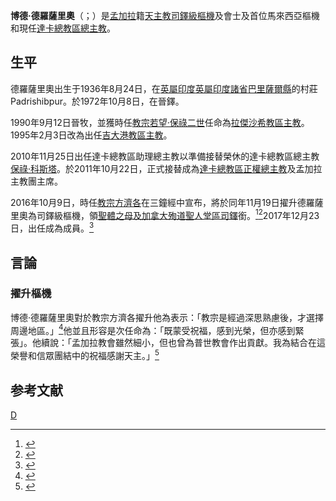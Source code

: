 {{blpsources|time=2019-07-04T13:59:05+00:00}}
{{expand|time=2016-10-13T01:30:23+00:00}}
{{Infobox Christian leader
| type             = Cardinal
| honorific-prefix =
| name             = 博德·德羅薩里奧<br />প্যাট্রিক ডি'রোজারিও
| honorific-suffix = {{link-en|聖十字架會|Congregation of Holy Cross}}
| native_name      = 
| native_name_lang = 
| title            = [[天主教達卡總教區|天主教達卡總教區總主教]]
| image            = Cardinal_D'rozario.jpg
| caption          = 
| archdiocese      = 達卡
| metropolis       = 
| diocese          = 
| see              = 
| elected          = 
| appointed        = 
| term             = 
| term_start       = 2011年10月22日
| quashed          = 
| term_end         = 
| predecessor      = [[保祿·科斯塔|保祿·科斯塔]]
| opposed          = 
| successor        = （現任）
| other_post       = [[聖體之母及加拿大殉道聖人堂|聖體之母及加拿大殉道聖人堂區領銜司鐸]]
| ordination       = 1972年10月8日
| ordained_by      = 
| consecration     = 1990年9月12日
| consecrated_by   = 
| cardinal         = 2016年11月19日
| created_cardinal_by = [[教宗方濟各|教宗方濟各]]
| rank             = [[樞機|司鐸級樞機]]
<!---------- Personal details ---------->
| birth_name       = Patrick D'Rozario
| birth_date       = {{Birth date and age|1943|10|01}}
| birth_place      = [[英屬印度|英屬印度]][[英屬印度諸省|英屬印度諸省]][[巴里薩爾縣|巴里薩爾縣]]Padrishibpur
| death_date       = <!-- {{Death date and age|YYYY|MM|DD|YYYY|MM|DD}} (death date then birth date) -->
| death_place      = 
| buried           = 
| nationality      = [[孟加拉|孟加拉]] 
| religion         = [[天主教|天主教]]
| residence        = 
| parents          = 
| profession       = 
| previous_post    = {{unbulleted list|[[天主教拉傑沙希教區|拉傑沙希教區主教]]（1990年－1995年）|[[天主教吉大港教區|吉大港教區主教]]（1995年－2010年）|達卡總教區助理總主教（2010年－2011年）}}
| education        =
| alma_mater       = 
| motto            = 
| signature        = 
| signature_alt    = 
| coat_of_arms     = 
| coat_of_arms_alt = 
}}
'''博德·德羅薩里奧'''（{{lang-bn|প্যাট্রিক ডি’রোজারিও}}；{{bd|1943年|10月1日|catIdx= Patrick D'Rozario}}）是[[孟加拉人|孟加拉]]籍[[天主教|天主教]][[樞機|司鐸級樞機]]及{{link-en|聖十字架會|Congregation of Holy Cross}}會士及首位馬來西亞樞機和現任[[天主教達卡總教區|達卡總教區總主教]]。

==生平==
德羅薩里奧出生于1936年8月24日，在[[英屬印度|英屬印度]][[英屬印度諸省|英屬印度諸省]][[巴里薩爾縣|巴里薩爾縣]]的村莊Padrishibpur。於1972年10月8日，在{{link-en|聖十字架會|Congregation of Holy Cross}}晉鐸。

1990年9月12日晉牧，並獲時任[[教宗|教宗]][[若望·保祿二世|若望·保祿二世]]任命為[[天主教拉傑沙希教區|拉傑沙希教區主教]]。1995年2月3日改為出任[[天主教吉大港教區|吉大港教區主教]]。

2010年11月25日出任達卡總教區助理總主教以準備接替榮休的達卡總教區總主教[[保祿·科斯塔|保祿·科斯塔]]。於2011年10月22日，正式接替成為[[天主教達卡總教區|達卡總教區正權總主教]]及孟加拉主教團主席。

2016年10月9日，時任[[教宗方濟各|教宗方濟各]]在三鐘經中宣布，將於同年11月19日擢升德羅薩里奧為司鐸級樞機，領[[聖體之母及加拿大殉道聖人堂|聖體之母及加拿大殉道聖人堂區司鐸]]銜。<ref>{{cite web | url=http://saltandlighttv.org/chinese/consistory-for-new-cardinals-2016/ | title=教宗將於慈悲禧年閉幕前夕擢升17名樞機 | publisher=鹽與光 | date=2016-10-09 | accessdate=2016-10-13 | language=zh | archive-date=2016-10-10 | archive-url=https://web.archive.org/web/20161010222014/http://saltandlighttv.org/chinese/consistory-for-new-cardinals-2016/ | dead-url=no }}</ref><ref>{{cite web|title=教宗擢升13名樞機，包括3位美國人|url=https://cruxnow.com/global-church/2016/10/09/330128/|website=Crux|accessdate=2016-10-09|language=en|archive-url=https://web.archive.org/web/20161010090100/https://cruxnow.com/global-church/2016/10/09/330128/|archive-date=2016-10-10|dead-url=yes}}</ref>2017年12月23日，出任成為{{link-en|促進整體人類發展部|Dicastery for Promoting Integral Human Development}}成員。<ref>{{cite press release | publisher =Holy See Press Office | date =2017-12-23 | url =https://press.vatican.va/content/salastampa/en/bollettino/pubblico/2017/12/23/171223a.html | accessdate =2019-08-01 | title =Resignations and Appointments, 23.12.2017 | language =en | archivedate =2019-08-01 | archiveurl =https://web.archive.org/web/20190801161541/https://press.vatican.va/content/salastampa/en/bollettino/pubblico/2017/12/23/171223a.html | dead-url =no }}</ref>

==言論==
===擢升樞機===
博德·德羅薩里奧對於教宗方濟各擢升他為表示：「教宗是經過深思熟慮後，才選擇周邊地區。」<ref>{{cite web | url=http://china.ucanews.com/2016/10/12/%E5%85%A9%E4%BA%9E%E6%B4%B2%E5%9C%8B%E5%AE%B6%E9%A6%96%E6%AC%A1%E6%9C%89%E6%96%B0%E6%A8%9E%E6%A9%9F%EF%BC%8C%E5%B0%8D%E6%95%99%E6%9C%83%E8%AD%B0%E9%A1%8C%E6%9C%89%E6%9B%B4%E5%A5%BD%E4%BA%9E%E6%B4%B2/ | title=兩亞洲國家首次有新樞機，對教會議題有更好亞洲視野 | publisher=[[天主教亞洲通訊社|天主教亞洲通訊社]] | date=2016-10-09 | accessdate=2016-10-12 | language=中文 | archive-url=https://web.archive.org/web/20161013071718/http://china.ucanews.com/2016/10/12/%E5%85%A9%E4%BA%9E%E6%B4%B2%E5%9C%8B%E5%AE%B6%E9%A6%96%E6%AC%A1%E6%9C%89%E6%96%B0%E6%A8%9E%E6%A9%9F%EF%BC%8C%E5%B0%8D%E6%95%99%E6%9C%83%E8%AD%B0%E9%A1%8C%E6%9C%89%E6%9B%B4%E5%A5%BD%E4%BA%9E%E6%B4%B2/ | archive-date=2016-10-13 | dead-url=yes }}</ref>他並且形容是次任命為：「既蒙受祝福，感到光榮，但亦感到緊張」。他續說：「孟加拉教會雖然細小，但也曾為普世教會作出貢獻。我為結合在這榮譽和信眾團結中的祝福感謝天主。」<ref>{{cite web | url=http://china.ucanews.com/2016/10/13/%E5%AD%9F%E5%8A%A0%E6%8B%89%E8%BF%8E%E4%BE%86%E9%A6%96%E4%BD%8D%E6%A8%9E%E6%A9%9F%EF%BC%8C%E6%9C%89%E5%8A%A9%E7%95%B6%E5%9C%B0%E5%9F%BA%E7%9D%A3%E5%BE%92%E5%B0%91%E6%95%B8%E7%BE%A4%E9%AB%94%E7%99%BC/ | title=孟加拉迎來首位樞機，有助當地基督徒少數群體發展 | publisher=[[天主教亞洲通訊社|天主教亞洲通訊社]] | date=2016-10-13 | accessdate=2016-10-13 | language=zh | archive-url=https://web.archive.org/web/20161019043756/http://china.ucanews.com/2016/10/13/%E5%AD%9F%E5%8A%A0%E6%8B%89%E8%BF%8E%E4%BE%86%E9%A6%96%E4%BD%8D%E6%A8%9E%E6%A9%9F%EF%BC%8C%E6%9C%89%E5%8A%A9%E7%95%B6%E5%9C%B0%E5%9F%BA%E7%9D%A3%E5%BE%92%E5%B0%91%E6%95%B8%E7%BE%A4%E9%AB%94%E7%99%BC/ | archive-date=2016-10-19 | dead-url=yes }}</ref>

== 参考文献 ==
{{reflist}}

{{樞機團}}
{{Authority control}}

[[Category:孟加拉樞機|D]]